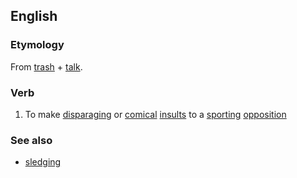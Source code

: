 ==English==

===Etymology===
From [[trash]] + [[talk]].

===Verb===
{{en-verb}}

#{{US}} To make [[disparaging]] or [[comical]] [[insult]]s to a [[sporting]] [[opposition]]

===See also===
*[[sledging]]
